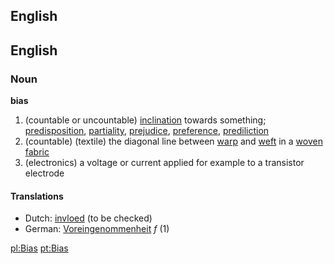 ==English==
==English==
===Noun===
'''bias'''
# (countable or uncountable) [[inclination]] towards something; [[predisposition]], [[partiality]], [[prejudice]], [[preference]], [[prediliction]]
# (countable) (textile) the diagonal line between [[warp]] and [[weft]] in a [[woven]] [[fabric]]
# (electronics) a voltage or current applied for example to a transistor electrode

====Translations====
* Dutch: [[invloed]] (to be checked)
*German: [[Voreingenommenheit]] ''f'' (1)

[[pl:Bias]]
[[pt:Bias]]